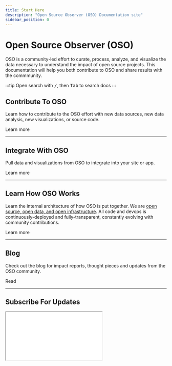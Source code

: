 ```yaml
---
title: Start Here
description: "Open Source Observer (OSO) Documentation site"
sidebar_position: 0
---
```



# Open Source Observer (OSO)

OSO is a community-led effort to curate, process, analyze, and visualize
the data necessary to understand the impact of open source projects.
This documentation will help you both contribute to OSO
and share results with the commmunity.

:::tip
Open search with <kbd>/</kbd>, then <kbd>Tab</kbd> to search docs
:::

## Contribute To OSO

Learn how to contribute to the OSO effort
with new data sources, new data analysis, new visualizations, or source code.

<Link to="/docs/contribute/" className="button button--secondary button--lg">Learn more</Link>

---

## Integrate With OSO

Pull data and visualizations from OSO to integrate into your site or app.

<Link to="/docs/integrate/" className="button button--secondary button--lg">Learn more</Link>

---

## Learn How OSO Works

Learn the internal architecture of how OSO is put together.
We are [open source, open data, and open infrastructure](/blog/open-source-open-data-open-infra).
All code and devops is continuously-deployed and fully-transparent,
constantly evolving with community contributions.

<Link to="/docs/how-oso-works/" className="button button--secondary button--lg">Learn more</Link>

---

## Blog

Check out the blog for impact reports, thought pieces and updates from the OSO community.

<Link to="/blog" className="button button--secondary button--lg">Read</Link>

---

## Subscribe For Updates

<iframe
  src={"https://kariba.substack.com/embed"}
  width={400}
  height={150}
  style={{
    background: "white",
  }}
  scrolling={"no"}
/>
